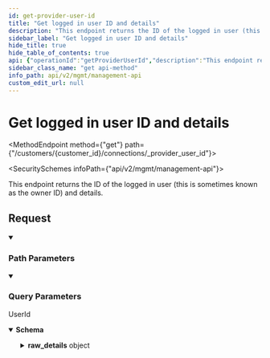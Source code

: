 ```yaml
---
id: get-provider-user-id
title: "Get logged in user ID and details"
description: "This endpoint returns the ID of the logged in user (this is sometimes known as the owner ID) and details."
sidebar_label: "Get logged in user ID and details"
hide_title: true
hide_table_of_contents: true
api: {"operationId":"getProviderUserId","description":"This endpoint returns the ID of the logged in user (this is sometimes known as the owner ID) and details.","tags":["Connections"],"security":[{"x-api-key":[]}],"parameters":[{"name":"provider_name","in":"query","required":true,"schema":{"type":"string","enum":["hubspot","ms_dynamics_365_sales"],"example":"hubspot"}},{"name":"customer_id","in":"path","required":true,"schema":{"type":"string"}}],"responses":{"200":{"description":"UserId","content":{"application/json":{"schema":{"type":"object","properties":{"user_id":{"type":"string","description":"The ID of the logged in user. The ID originates from your customer's third-party Provider."},"raw_details":{"type":"object","additionalProperties":true,"description":"The raw data from the your customer's third-party Provider."}},"example":{"user_id":"70115e3c-2700-4112-b28f-2706e08570e6","raw_details":{"user_id":"70115e3c-2700-4112-b28f-2706e08570e6","user":"test@something.com","scopes":["contacts","automation","oauth"]}}}}}}},"method":"get","path":"/customers/{customer_id}/connections/_provider_user_id","servers":[{"url":"https://api.supaglue.io/mgmt/v2","description":"Supaglue API"}],"securitySchemes":{"x-api-key":{"type":"apiKey","name":"x-api-key","in":"header","description":"API key to allow developers to access the API"}},"info":{"version":"0.14.1","title":"Management API","contact":{"name":"Supaglue","email":"docs@supaglue.com","url":"https://supaglue.com"},"description":"#### Introduction\n\nWelcome to the Management API documentation. You can use this API to manage customer integrations and connections.\n\n[![Run in Postman](https://run.pstmn.io/button.svg)](https://www.postman.com/supaglue/workspace/supaglue-public/overview)\n\n#### Base API URL\n\n```\nhttps://api.supaglue.io/mgmt/v2\n```\n"},"postman":{"name":"Get logged in user ID and details","description":{"content":"This endpoint returns the ID of the logged in user (this is sometimes known as the owner ID) and details.","type":"text/plain"},"url":{"path":["customers",":customer_id","connections","_provider_user_id"],"host":["{{baseUrl}}"],"query":[{"disabled":false,"description":{"content":"(Required) ","type":"text/plain"},"key":"provider_name","value":""}],"variable":[{"disabled":false,"description":{"content":"(Required) ","type":"text/plain"},"type":"any","value":"","key":"customer_id"}]},"header":[{"key":"Accept","value":"application/json"}],"method":"GET","auth":{"type":"apikey","apikey":[{"type":"any","value":"x-api-key","key":"key"},{"type":"any","value":"<API Key>","key":"value"},{"type":"any","value":"header","key":"in"}]}}}
sidebar_class_name: "get api-method"
info_path: api/v2/mgmt/management-api
custom_edit_url: null
---
```



<h1 className={"openapi__heading"}>Get logged in user ID and details</h1>

<MethodEndpoint method={"get"} path={"/customers/{customer_id}/connections/_provider_user_id"}></MethodEndpoint>

<SecuritySchemes infoPath={"api/v2/mgmt/management-api"}></SecuritySchemes>



This endpoint returns the ID of the logged in user (this is sometimes known as the owner ID) and details.

## Request

<details style={{"marginBottom":"1rem"}} className={"openapi-markdown__details"} data-collapsed={false} open={true}><summary style={{}}><h3 className={"openapi-markdown__details-summary-header-params"}>Path Parameters</h3></summary><div><ul><ParamsItem className={"paramsItem"} param={{"name":"customer_id","in":"path","required":true,"schema":{"type":"string"}}}></ParamsItem></ul></div></details><details style={{"marginBottom":"1rem"}} className={"openapi-markdown__details"} data-collapsed={false} open={true}><summary style={{}}><h3 className={"openapi-markdown__details-summary-header-params"}>Query Parameters</h3></summary><div><ul><ParamsItem className={"paramsItem"} param={{"name":"provider_name","in":"query","required":true,"schema":{"type":"string","enum":["hubspot","ms_dynamics_365_sales"],"example":"hubspot"}}}></ParamsItem></ul></div></details><div><div><ApiTabs><TabItem label={"200"} value={"200"}><div>

UserId

</div><div><MimeTabs className={"openapi-tabs__mime"} schemaType={"response"}><TabItem label={"application/json"} value={"application/json"}><SchemaTabs className={"openapi-tabs__schema"}><TabItem label={"Schema"} value={"Schema"}><details style={{}} className={"openapi-markdown__details response"} data-collapsed={false} open={true}><summary style={{}} className={"openapi-markdown__details-summary-response"}><strong>Schema</strong></summary><div style={{"textAlign":"left","marginLeft":"1rem"}}></div><ul style={{"marginLeft":"1rem"}}><SchemaItem collapsible={false} name={"user_id"} required={false} schemaName={"string"} qualifierMessage={undefined} schema={{"type":"string","description":"The ID of the logged in user. The ID originates from your customer's third-party Provider."}}></SchemaItem><SchemaItem collapsible={true} className={"schemaItem"}><details style={{}} className={"openapi-markdown__details"}><summary style={{}}><span className={"openapi-schema__container"}><strong className={"openapi-schema__property"}>raw_details</strong><span className={"openapi-schema__name"}> object</span></span></summary><div style={{"marginLeft":"1rem"}}><div style={{"marginTop":".5rem","marginBottom":".5rem"}}>

The raw data from the your customer's third-party Provider.

</div><SchemaItem name={"property name*"} required={false} schemaName={"any"} qualifierMessage={undefined} schema={{"type":"object","additionalProperties":true,"description":"The raw data from the your customer's third-party Provider."}} collapsible={false} discriminator={false}></SchemaItem></div></details></SchemaItem></ul></details></TabItem><TabItem label={"Example (from schema)"} value={"Example (from schema)"}><ResponseSamples responseExample={"{\n  \"user_id\": \"70115e3c-2700-4112-b28f-2706e08570e6\",\n  \"raw_details\": {\n    \"user_id\": \"70115e3c-2700-4112-b28f-2706e08570e6\",\n    \"user\": \"test@something.com\",\n    \"scopes\": [\n      \"contacts\",\n      \"automation\",\n      \"oauth\"\n    ]\n  }\n}"} language={"json"}></ResponseSamples></TabItem></SchemaTabs></TabItem></MimeTabs></div></TabItem></ApiTabs></div></div>
      
